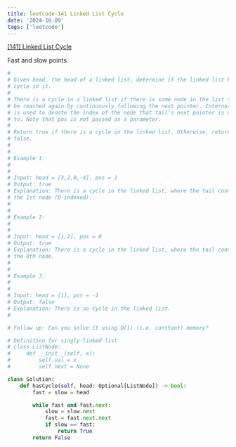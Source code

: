 ```yaml
---
title: leetcode-141 Linked List Cycle
date: '2024-10-09'
tags: ['leetcode']
---
```


[[141] Linked List Cycle](https://leetcode.com/problems/linked-list-cycle/description/)

Fast and slow points.

```python
#
# Given head, the head of a linked list, determine if the linked list has a
# cycle in it.
# 
# There is a cycle in a linked list if there is some node in the list that can
# be reached again by continuously following the next pointer. Internally, pos
# is used to denote the index of the node that tail's next pointer is connected
# to. Note that pos is not passed as a parameter.
# 
# Return true if there is a cycle in the linked list. Otherwise, return
# false.
# 
# 
# Example 1:
# 
# 
# Input: head = [3,2,0,-4], pos = 1
# Output: true
# Explanation: There is a cycle in the linked list, where the tail connects to
# the 1st node (0-indexed).
# 
# 
# Example 2:
# 
# 
# Input: head = [1,2], pos = 0
# Output: true
# Explanation: There is a cycle in the linked list, where the tail connects to
# the 0th node.
# 
# 
# Example 3:
# 
# 
# Input: head = [1], pos = -1
# Output: false
# Explanation: There is no cycle in the linked list.
# 

# Follow up: Can you solve it using O(1) (i.e. constant) memory?

# Definition for singly-linked list.
# class ListNode:
#     def __init__(self, x):
#         self.val = x
#         self.next = None

class Solution:
    def hasCycle(self, head: Optional[ListNode]) -> bool:
        fast = slow = head

        while fast and fast.next:
            slow = slow.next
            fast = fast.next.next
            if slow == fast:
                return True
        return False
```